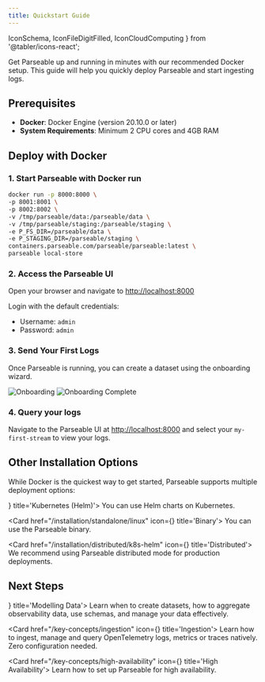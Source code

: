 ```yaml
---
title: Quickstart Guide
---
```

 IconSchema, IconFileDigitFilled, IconCloudComputing } from '@tabler/icons-react';

Get Parseable up and running in minutes with our recommended Docker setup. This guide will help you quickly deploy Parseable and start ingesting logs.

## Prerequisites

- **Docker**: Docker Engine (version 20.10.0 or later)
- **System Requirements**: Minimum 2 CPU cores and 4GB RAM

## Deploy with Docker

### 1. Start Parseable with Docker run

```bash
docker run -p 8000:8000 \
-p 8001:8001 \
-p 8002:8002 \
-v /tmp/parseable/data:/parseable/data \
-v /tmp/parseable/staging:/parseable/staging \
-e P_FS_DIR=/parseable/data \
-e P_STAGING_DIR=/parseable/staging \
containers.parseable.com/parseable/parseable:latest \
parseable local-store
```

### 2. Access the Parseable UI

Open your browser and navigate to [http://localhost:8000](http://localhost:8000)

Login with the default credentials:
- Username: `admin`
- Password: `admin`

### 3. Send Your First Logs

Once Parseable is running, you can create a dataset using the onboarding wizard. 

![Onboarding](./static/onboarding.png)
![Onboarding Complete](./static/on-complete.png)

### 4. Query your logs

Navigate to the Parseable UI at [http://localhost:8000](http://localhost:8000) and select your `my-first-stream` to view your logs.

## Other Installation Options

While Docker is the quickest way to get started, Parseable supports multiple deployment options:

<Cards>
<Card href="/installation/standalone/k8s" icon={<IconSchema className="text-purple-600" />} title='Kubernetes (Helm)'>
You can use Helm charts on Kubernetes.
</Card>

<Card href="/installation/standalone/linux" icon={<IconFileDigitFilled className="text-purple-600" />} title='Binary'>
You can use the Parseable binary.
</Card>

<Card href="/installation/distributed/k8s-helm" icon={<IconCloudComputing className="text-purple-600" />} title='Distributed'>
We recommend using Parseable distributed mode for production deployments.
</Card>
</Cards>


## Next Steps

<Cards>
<Card href="/key-concepts/data-model" icon={<IconChartCohort className="text-purple-600" />} title='Modelling Data'>
Learn when to create datasets, how to aggregate observability data, use schemas, and manage your data effectively.
</Card>

<Card href="/key-concepts/ingestion" icon={<IconDirections className="text-purple-600" />} title='Ingestion'>
Learn how to ingest, manage and query OpenTelemetry logs, metrics or traces natively. Zero configuration needed. 
</Card>

<Card href="/key-concepts/high-availability" icon={<IconServerBolt className="text-purple-600" />} title='High Availability'>
Learn how to set up Parseable for high availability.
</Card>
</Cards>
